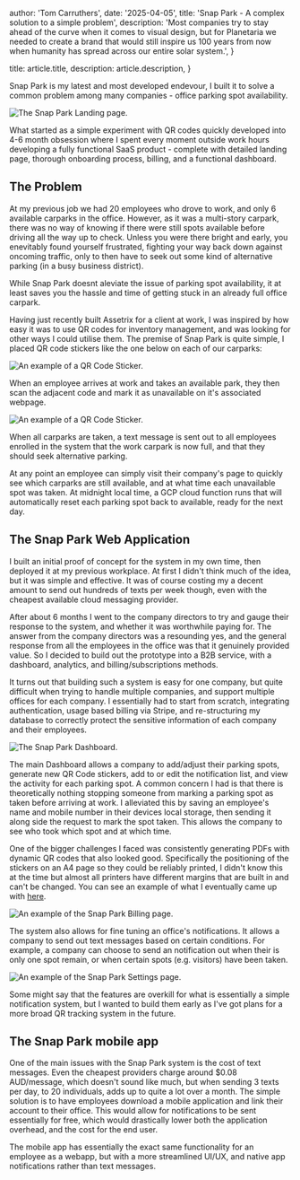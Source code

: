 
  author: 'Tom Carruthers',
  date: '2025-04-05',
  title: 'Snap Park - A complex solution to a simple problem',
  description:
    'Most companies try to stay ahead of the curve when it comes to visual design, but for Planetaria we needed to create a brand that would still inspire us 100 years from now when humanity has spread across our entire solar system.',
}

  title: article.title,
  description: article.description,
}


Snap Park is my latest and most developed endevour, I built it to solve a common problem among many companies - office parking spot availability.

<Image src={hero} alt="The Snap Park Landing page." />

What started as a simple experiment with QR codes quickly developed into 4-6 month obsession where I spent every moment outside work hours developing a fully functional SaaS product - complete with detailed landing page, thorough onboarding process, billing, and a functional dashboard.

## The Problem

At my previous job we had 20 employees who drove to work, and only 6 available carparks in the office. However, as it was a multi-story carpark, there was no way of knowing if there were still spots available before driving all the way up to check. Unless you were there bright and early, you enevitably found yourself frustrated, fighting your way back down against oncoming traffic, only to then have to seek out some kind of alternative parking (in a busy business district).

While Snap Park doesnt aleviate the issue of parking spot
availability, it at least saves you the hassle and time of getting
stuck in an already full office carpark.

Having just recently built Assetrix for a client at work, I was
inspired by how easy it was to use QR codes for inventory
management, and was looking for other ways I could utilise them.
The premise of Snap Park is quite simple, I placed QR code
stickers like the one below on each of our carparks:

<div className="flex flex-col justify-center items-center">

<Image
  src={example_sticker}
  alt="An example of a QR Code Sticker."
  className="h-[400px] w-auto"
/>
</div>

When an employee arrives at work and takes an available park, they then
scan the adjacent code and mark it as unavailable on it's
associated webpage.

<div className="flex flex-col justify-center items-center">

  <Image
    src={example_spot}
    alt="An example of a QR Code Sticker."
    className="h-auto w-[300px] border border-zinc-100"
  />
</div>

When all carparks are taken, a text message is
sent out to all employees enrolled in the system that the work
carpark is now full, and that they should seek alternative
parking.

At any point an employee can simply visit their company's page to quickly see which carparks are still available, and at what time each unavailable spot was taken. At midnight local time, a GCP cloud function runs that will automatically reset each parking spot back to available, ready for the next day.

## The Snap Park Web Application

I built an initial proof of concept for the system in my own time, then deployed it at my previous workplace. At first I didn't think much of the idea, but it was simple and effective. It was of course costing my a decent amount to send out hundreds of texts per week though, even with the cheapest available cloud messaging provider.

After about 6 months I went to the company directors to try and gauge their response to the system, and whether it was worthwhile paying for. The answer from the company directors was a resounding yes, and the general response from all the employees in the office was that it genuinely provided value. So I decided to build out the prototype into a B2B service, with a dashboard, analytics, and billing/subscriptions methods.

It turns out that building such a system is easy for one company, but quite difficult when trying to handle multiple companies, and support multiple offices for each company. I essentially had to start from scratch, integrating authentication, usage based billing via Stripe, and re-structuring my database to correctly protect the sensitive information of each company and their employees.

<Image src={dashboard_example} alt="The Snap Park Dashboard." />

The main Dashboard allows a company to add/adjust their parking spots,
generate new QR Code stickers, add to or edit the notification list, and
view the activity for each parking spot. A common concern I had is that
there is theoretically nothing stopping someone from marking a parking
spot as taken before arriving at work. I alleviated this by saving an
employee's name and mobile number in their devices local storage, then
sending it along side the request to mark the spot taken. This allows
the company to see who took which spot and at which time.

One of the bigger challenges I faced was consistently generating PDFs
with dynamic QR codes that also looked good. Specifically the
positioning of the stickers on an A4 page so they could be reliably
printed, I didn't know this at the time but almost all printers have
different margins that are built in and can't be changed. You can see an
example of what I eventually came up with <a href="/QRStickersExample.pdf" target="_blank" rel="noopener noreferrer" className="text-blue-500 cursor-pointer">here</a>.

<Image src={billing_example} alt="An example of the Snap Park Billing page." />

The system also allows for fine tuning an office's notifications. It
allows a company to send out text messages based on certain conditions.
For example, a company can choose to send an notification out when their
is only one spot remain, or when certain spots (e.g. visitors) have been
taken.

<Image
  src={settings_example}
  alt="An example of the Snap Park Settings page."
/>

Some might say that the features are overkill for what is essentially a
simple notification system, but I wanted to build them early as I've got
plans for a more broad QR tracking system in the future.

## The Snap Park mobile app

One of the main issues with the Snap Park system is the cost of text
messages. Even the cheapest providers charge around $0.08 AUD/message,
which doesn't sound like much, but when sending 3 texts per day, to 20
individuals, adds up to quite a lot over a month. The simple solution is
to have employees download a mobile application and link their account
to their office. This would allow for notifications to be sent
essentially for free, which would drastically lower both the application
overhead, and the cost for the end user.

The mobile app has essentially the exact same functionality for an
employee as a webapp, but with a more streamlined UI/UX, and native app notifications rather than text messages.

<VideoPlayer src="/Snappark_App_Example.mov" />
